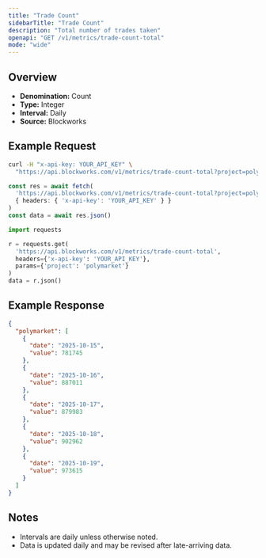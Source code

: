 ```yaml
---
title: "Trade Count"
sidebarTitle: "Trade Count"
description: "Total number of trades taken"
openapi: "GET /v1/metrics/trade-count-total"
mode: "wide"
---
```


## Overview

- **Denomination:** Count
- **Type:** Integer
- **Interval:** Daily
- **Source:** Blockworks

## Example Request

<CodeGroup>

```bash cURL
curl -H "x-api-key: YOUR_API_KEY" \
  "https://api.blockworks.com/v1/metrics/trade-count-total?project=polymarket"
```

```typescript TypeScript
const res = await fetch(
  'https://api.blockworks.com/v1/metrics/trade-count-total?project=polymarket',
  { headers: { 'x-api-key': 'YOUR_API_KEY' } }
)
const data = await res.json()
```

```python Python
import requests

r = requests.get(
  'https://api.blockworks.com/v1/metrics/trade-count-total',
  headers={'x-api-key': 'YOUR_API_KEY'},
  params={'project': 'polymarket'}
)
data = r.json()
```

</CodeGroup>

## Example Response

```json
{
  "polymarket": [
    {
      "date": "2025-10-15",
      "value": 781745
    },
    {
      "date": "2025-10-16",
      "value": 887011
    },
    {
      "date": "2025-10-17",
      "value": 879983
    },
    {
      "date": "2025-10-18",
      "value": 902962
    },
    {
      "date": "2025-10-19",
      "value": 973615
    }
  ]
}
```

## Notes
- Intervals are daily unless otherwise noted.
- Data is updated daily and may be revised after late-arriving data.